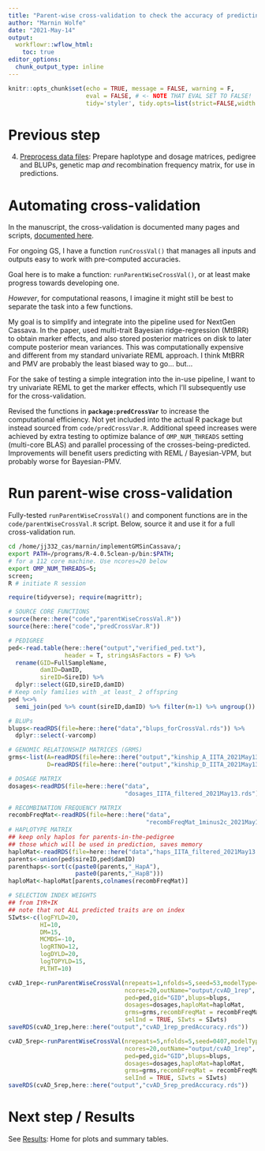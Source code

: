 ```yaml
---
title: "Parent-wise cross-validation to check the accuracy of predicting cross (co)-variances"
author: "Marnin Wolfe"
date: "2021-May-14"
output: 
  workflowr::wflow_html:
    toc: true
editor_options:
  chunk_output_type: inline
---
```


```r
knitr::opts_chunk$set(echo = TRUE, message = FALSE, warning = F, 
                      eval = FALSE, # <- NOTE THAT EVAL SET TO FALSE!
                      tidy='styler', tidy.opts=list(strict=FALSE,width.cutoff=100), highlight=TRUE)
```

# Previous step

4.  [Preprocess data files](04-PreprocessDataFiles.html): Prepare haplotype and dosage matrices, pedigree and BLUPs, genetic map *and* recombination frequency matrix, for use in predictions.

# Automating cross-validation

In the manuscript, the cross-validation is documented many pages and scripts, [documented here](https://wolfemd.github.io/PredictOutbredCrossVar/).

For ongoing GS, I have a function `runCrossVal()` that manages all inputs and outputs easy to work with pre-computed accuracies.

Goal here is to make a function: `runParentWiseCrossVal()`, or at least make progress towards developing one.

*However*, for computational reasons, I imagine it might still be best to separate the task into a few functions.

My goal is to simplify and integrate into the pipeline used for NextGen Cassava. In the paper, used multi-trait Bayesian ridge-regression (MtBRR) to obtain marker effects, and also stored posterior matrices on disk to later compute posterior mean variances. This was computationally expensive and different from my standard univariate REML approach. I think MtBRR and PMV are probably the least biased way to go... but...

For the sake of testing a simple integration into the in-use pipeline, I want to try univariate REML to get the marker effects, which I'll subsequently use for the cross-validation.

Revised the functions in **`package:predCrossVar`** to increase the computational efficiency. Not yet included into the actual R package but instead sourced from `code/predCrossVar.R`. Additional speed increases were achieved by extra testing to optimize balance of `OMP_NUM_THREADS` setting (multi-core BLAS) and parallel processing of the  crosses-being-predicted. Improvements will benefit users predicting with REML / Bayesian-VPM, but probably worse for Bayesian-PMV.

# Run parent-wise cross-validation

Fully-tested `runParentWiseCrossVal()` and component functions are in the `code/parentWiseCrossVal.R` script. Below, source it and use it for a full cross-validation run. 

```bash
cd /home/jj332_cas/marnin/implementGMSinCassava/; 
export PATH=/programs/R-4.0.5clean-p/bin:$PATH; 
# for a 112 core machine. Use ncores=20 below
export OMP_NUM_THREADS=5; 
screen; 
R # initiate R session
```

```r
require(tidyverse); require(magrittr); 

# SOURCE CORE FUNCTIONS
source(here::here("code","parentWiseCrossVal.R"))
source(here::here("code","predCrossVar.R"))

# PEDIGREE
ped<-read.table(here::here("output","verified_ped.txt"),
                header = T, stringsAsFactors = F) %>% 
  rename(GID=FullSampleName,
         damID=DamID,
         sireID=SireID) %>% 
  dplyr::select(GID,sireID,damID)
# Keep only families with _at least_ 2 offspring
ped %<>%
  semi_join(ped %>% count(sireID,damID) %>% filter(n>1) %>% ungroup())

# BLUPs
blups<-readRDS(file=here::here("data","blups_forCrossVal.rds")) %>% 
  dplyr::select(-varcomp)

# GENOMIC RELATIONSHIP MATRICES (GRMS)
grms<-list(A=readRDS(file=here::here("output","kinship_A_IITA_2021May13.rds")),
           D=readRDS(file=here::here("output","kinship_D_IITA_2021May13.rds")))

# DOSAGE MATRIX
dosages<-readRDS(file=here::here("data",
                                 "dosages_IITA_filtered_2021May13.rds"))

# RECOMBINATION FREQUENCY MATRIX
recombFreqMat<-readRDS(file=here::here("data",
                                       "recombFreqMat_1minus2c_2021May13.rds"))
# HAPLOTYPE MATRIX
## keep only haplos for parents-in-the-pedigree
## those which will be used in prediction, saves memory
haploMat<-readRDS(file=here::here("data","haps_IITA_filtered_2021May13.rds"))
parents<-union(ped$sireID,ped$damID) 
parenthaps<-sort(c(paste0(parents,"_HapA"),
                   paste0(parents,"_HapB")))
haploMat<-haploMat[parents,colnames(recombFreqMat)]

# SELECTION INDEX WEIGHTS
## from IYR+IK
## note that not ALL predicted traits are on index
SIwts<-c(logFYLD=20,
         HI=10,
         DM=15,
         MCMDS=-10,
         logRTNO=12,
         logDYLD=20,
         logTOPYLD=15,
         PLTHT=10) 
```

```r
cvAD_1rep<-runParentWiseCrossVal(nrepeats=1,nfolds=5,seed=53,modelType="AD",
                                 ncores=20,outName="output/cvAD_1rep",
                                 ped=ped,gid="GID",blups=blups,
                                 dosages=dosages,haploMat=haploMat,
                                 grms=grms,recombFreqMat = recombFreqMat,
                                 selInd = TRUE, SIwts = SIwts)
saveRDS(cvAD_1rep,here::here("output","cvAD_1rep_predAccuracy.rds"))
```

```r
cvAD_5rep<-runParentWiseCrossVal(nrepeats=5,nfolds=5,seed=0407,modelType="AD",
                                 ncores=20,outName="output/cvAD_1rep",
                                 ped=ped,gid="GID",blups=blups,
                                 dosages=dosages,haploMat=haploMat,
                                 grms=grms,recombFreqMat = recombFreqMat,
                                 selInd = TRUE, SIwts = SIwts)
saveRDS(cvAD_5rep,here::here("output","cvAD_5rep_predAccuracy.rds"))
```

# Next step / Results

See [Results](06-Results.html): Home for plots and summary tables.



